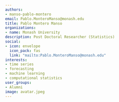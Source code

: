 ```yaml
---
authors:
- manso-pablo-montero
email: Pablo.MonteroManso@monash.edu
title: Pablo Montero Manso
organizations:
- name: Monash University
description: Post Doctoral Researcher (Statistics)
social:
- icon: envelope
  icon_pack: fas
  link: "mailto:Pablo.MonteroManso@monash.edu"
interests:
- time series
- forecasting
- machine learning
- computational statistics
user_groups:
- Alumni
image: avatar.jpeg
---
```

